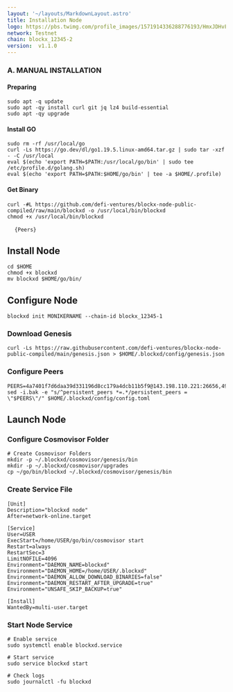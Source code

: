 ```yaml
---
layout: '~/layouts/MarkdownLayout.astro'
title: Installation Node
logo: https://pbs.twimg.com/profile_images/1571914336288776193/HmxJDHvF_400x400.jpg
network: Testnet
chain: blockx_12345-2
version:  v1.1.0
---
```




### A. MANUAL INSTALLATION



#### Preparing
```
sudo apt -q update
sudo apt -qy install curl git jq lz4 build-essential
sudo apt -qy upgrade
```

#### Install GO
```
sudo rm -rf /usr/local/go
curl -Ls https://go.dev/dl/go1.19.5.linux-amd64.tar.gz | sudo tar -xzf - -C /usr/local
eval $(echo 'export PATH=$PATH:/usr/local/go/bin' | sudo tee /etc/profile.d/golang.sh)
eval $(echo 'export PATH=$PATH:$HOME/go/bin' | tee -a $HOME/.profile)
```

#### Get Binary
```
curl -#L https://github.com/defi-ventures/blockx-node-public-compiled/raw/main/blockxd -o /usr/local/bin/blockxd
chmod +x /usr/local/bin/blockxd
```

<pre>
  <code>{Peers}  ​</code>
</pre>




## Install Node

```
cd $HOME
chmod +x blockxd
mv blockxd $HOME/go/bin/
```

## Configure Node
```
blockxd init MONIKERNAME --chain-id blockx_12345-1
```

### Download Genesis
```
curl -Ls https://raw.githubusercontent.com/defi-ventures/blockx-node-public-compiled/main/genesis.json > $HOME/.blockxd/config/genesis.json
```

### Configure Peers
```
PEERS=4a7401f7d6daa39d331196d8cc179a4dcb11b5f9@143.198.110.221:26656,49a5a62543f5fec60db42b00d9ebe192c3185e15@143.198.97.96:26656,dccf886659c4afcb0cd4895ccd9f2804c7e7e1cd@143.198.101.61:26656
sed -i.bak -e "s/^persistent_peers *=.*/persistent_peers = \"$PEERS\"/" $HOME/.blockxd/config/config.toml
```

## Launch Node
### Configure Cosmovisor Folder
```
# Create Cosmovisor Folders
mkdir -p ~/.blockxd/cosmovisor/genesis/bin
mkdir -p ~/.blockxd/cosmovisor/upgrades
cp ~/go/bin/blockxd ~/.blockxd/cosmovisor/genesis/bin
```

### Create Service File
```
[Unit]
Description="blockxd node"
After=network-online.target

[Service]
User=USER
ExecStart=/home/USER/go/bin/cosmovisor start
Restart=always
RestartSec=3
LimitNOFILE=4096
Environment="DAEMON_NAME=blockxd"
Environment="DAEMON_HOME=/home/USER/.blockxd"
Environment="DAEMON_ALLOW_DOWNLOAD_BINARIES=false"
Environment="DAEMON_RESTART_AFTER_UPGRADE=true"
Environment="UNSAFE_SKIP_BACKUP=true"

[Install]
WantedBy=multi-user.target
```

### Start Node Service
```
# Enable service
sudo systemctl enable blockxd.service

# Start service
sudo service blockxd start

# Check logs
sudo journalctl -fu blockxd
```
